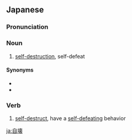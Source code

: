 ==Japanese==
{{ja-kanjitab|じ|かい|yomi=on}}

===Pronunciation===
{{ja-pron|yomi=on|じかい}}

===Noun===
{{ja-noun|じかい}}

# [[self-destruction]], self-defeat

====Synonyms====
* {{ja-r|自滅|じめつ}}
* {{ja-r|自己破壊|じこはかい}}

===Verb===
{{ja-verb-suru|じかい}}

# [[self-destruct]], have a [[self-defeating]] behavior

[[ja:自壊]]